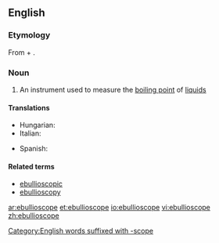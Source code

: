 ==English==

===Etymology===
From {{etyl|la|en}} {{term/t|la|ēbullīre}} + {{term|-scope}}.

===Noun===
{{en-noun}}

# {{context|physics|lang=en}} An instrument used to measure the [[boiling point]] of [[liquid]]s

====Translations====
{{trans-top|an instrument used to measure the boiling point of liquids}}
* Hungarian: {{t+|hu|ebullioszkóp}}
* Italian: {{t-|it|ebullioscopio|m}}
{{trans-mid}}
* Spanish: {{t-|es|ebulloscopía|f}}
{{trans-bottom}}

====Related terms====
* [[ebullioscopic]]
* [[ebullioscopy]]

[[Category:English words suffixed with -scope]]

[[ar:ebullioscope]]
[[et:ebullioscope]]
[[io:ebullioscope]]
[[vi:ebullioscope]]
[[zh:ebullioscope]]